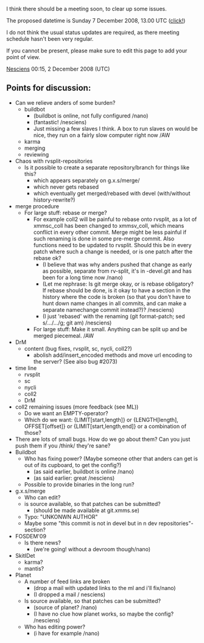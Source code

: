 I think there should be a meeting soon, to clear up some issues.

The proposed datetime is Sunday 7 December 2008, 13.00 UTC ([http://www.timeanddate.com/worldclock/fixedtime.html?month=12&day=7&year=2008&hour=13&min=0&sec=0&p1=0&sort=0 click!])


I do not think the usual status updates are required, as there meeting schedule hasn't been very regular.

If you cannot be present, please make sure to edit this page to add your point of view.

[[User:Nesciens|Nesciens]] 00:15, 2 December 2008 (UTC)

== Points for discussion: ==
* Can we relieve anders of some burden?
** buildbot
*** (buildbot is online, not fully configured /nano)
*** (fantastic! /nesciens)
*** Just missing a few slaves I think. A box to run slaves on would be nice, they run on a fairly slow computer right now /AW
** karma
** merging
** reviewing
* Chaos with rvsplit-repositories
** Is it possible to create a separate repository/branch for things like this?
*** which appears separately on g.x.s/merge/
*** which never gets rebased
*** which eventually get merged/rebased with devel (with/without history-rewrite?)
* merge procedure
** For large stuff: rebase or merge?
*** For example coll2 will be painful to rebase onto rvsplit, as a lot of xmmsc_coll has been changed to xmmsv_coll, which means conflict in every other commit. Merge might be less painful if such renaming is done in some pre-merge commit. Also functions need to be updated to rvsplit. Should this be in every patch where such a change is needed, or is one patch after the rebase ok?
**** (I believe that was why anders pushed that change as early as possible, separate from rv-split, it's in -devel.git and has been for a long time now /nano)
**** (Let me rephrase: Is git merge okay, or is rebase obligatory? If rebase should be done, is it okay to have a section in the history where the code is broken (so that you don't have to hunt down name changes in all commits, and can make a separate namechange commit instead?)? /nesciens)
**** (I just 'rebased' with the renaming (git format-patch; sed s/.../.../g; git am) /nesciens)
*** For large stuff: Make it small. Anything can be split up and be merged piecemeal. /AW
* DrM 
** content (bug fixes, rvsplit, sc, nycli, coll2?)
*** abolish add/insert_encoded methods and move url encoding to the server? (See also bug #2073)
* time line
** rvsplit
** sc
** nycli
** coll2
** DrM
* coll2 remaining issues (more feedback (see ML))
** Do we want an EMPTY-operator?
** Which do we want: {LIMIT[start,length]} or {LENGTH[length], OFFSET[offset]} or {LIMIT[start,length,end]} or a combination of those?
* There are lots of small bugs. How do we go about them? Can you just push them if you /think/ they're sane?
* Buildbot
** Who has fixing power? (Maybe someone other that anders can get is out of its cupboard, to get the config?)
*** (as said earlier, buildbot is online /nano)
*** (as said earlier: great /nesciens)
** Possible to provide binaries in the long run?
* g.x.s/merge
** Who can edit?
** is source available, so that patches can be submitted?
*** (should be made available at git.xmms.se)
** Typo: "UNKONWN AUTHOR"
** Maybe some "this commit is not in devel but in n dev repositories"-section?
* FOSDEM'09
** Is there news?
*** (we're going! without a devroom though/nano)
* SkitIDet
** karma?
** mantis?
* Planet
** A number of feed links are broken
*** (drop a mail with updated links to the ml and i'll fix/nano)
*** (I dropped a mail / nesciens)
** Is source available, so that patches can be submitted?
*** (source of planet? /nano)
*** (I have no clue how planet works, so maybe the config? /nesciens)
** Who has editing power?
*** (i have for example /nano)